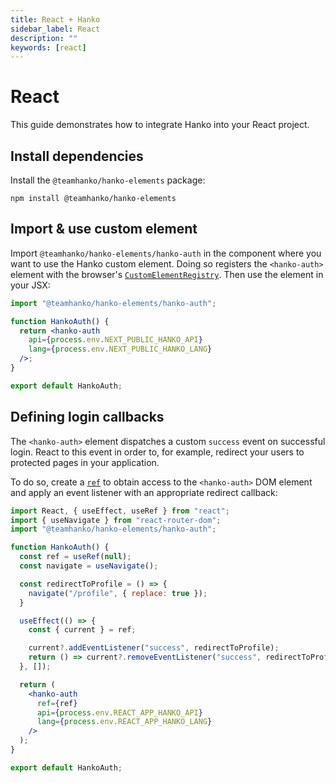 ```yaml
---
title: React + Hanko
sidebar_label: React
description: ""
keywords: [react]
---
```


# React

This guide demonstrates how to integrate Hanko into your React project.

## Install dependencies
Install the `@teamhanko/hanko-elements` package:

```shell npm2yarn
npm install @teamhanko/hanko-elements
```

## Import & use custom element

Import `@teamhanko/hanko-elements/hanko-auth` in the component where you want to use the Hanko custom element.
Doing so registers the `<hanko-auth>` element with the browser's
[`CustomElementRegistry`](https://developer.mozilla.org/de/docs/Web/API/CustomElementRegistry). Then use the element
in your JSX:

```jsx {1,4-7} title="HankoAuth.jsx" showLineNumbers
import "@teamhanko/hanko-elements/hanko-auth";

function HankoAuth() {
  return <hanko-auth
    api={process.env.NEXT_PUBLIC_HANKO_API}
    lang={process.env.NEXT_PUBLIC_HANKO_LANG}
  />;
}

export default HankoAuth;
```

## Defining login callbacks

The `<hanko-auth>` element dispatches a custom `success` event on successful login. React to this
event in order to, for example, redirect your users to protected pages in your application.

To do so, create a [`ref`](https://reactjs.org/docs/hooks-reference.html#useref) to obtain access to the `<hanko-auth>`
DOM element and apply an event listener with an appropriate redirect callback:

```jsx {1-2,6-18,22} title="HankoAuth.jsx" showLineNumbers
import React, { useEffect, useRef } from "react";
import { useNavigate } from "react-router-dom";
import "@teamhanko/hanko-elements/hanko-auth";

function HankoAuth() {
  const ref = useRef(null);
  const navigate = useNavigate();

  const redirectToProfile = () => {
    navigate("/profile", { replace: true });
  }

  useEffect(() => {
    const { current } = ref;

    current?.addEventListener("success", redirectToProfile);
    return () => current?.removeEventListener("success", redirectToProfile);
  }, []);

  return (
    <hanko-auth
      ref={ref}
      api={process.env.REACT_APP_HANKO_API}
      lang={process.env.REACT_APP_HANKO_LANG}
    />
  );
}

export default HankoAuth;
```
